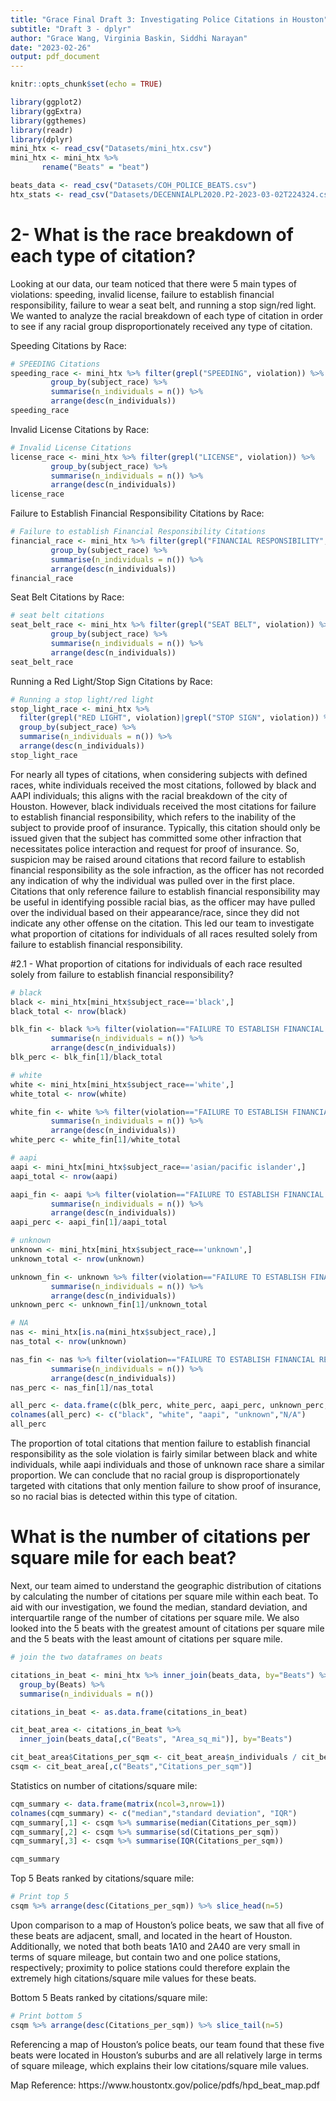 ```yaml
---
title: "Grace Final Draft 3: Investigating Police Citations in Houston"
subtitle: "Draft 3 - dplyr"
author: "Grace Wang, Virginia Baskin, Siddhi Narayan"
date: "2023-02-26"
output: pdf_document
---
```


```r
knitr::opts_chunk$set(echo = TRUE)
```

```r

library(ggplot2)
library(ggExtra)
library(ggthemes)
library(readr)
library(dplyr)
mini_htx <- read_csv("Datasets/mini_htx.csv")
mini_htx <- mini_htx %>% 
       rename("Beats" = "beat")

beats_data <- read_csv("Datasets/COH_POLICE_BEATS.csv")
htx_stats <- read_csv("Datasets/DECENNIALPL2020.P2-2023-03-02T224324.csv")

```

# 2- What is the race breakdown of each type of citation?

Looking at our data, our team noticed that there were 5 main types of violations: speeding, invalid license, failure to establish financial responsibility, failure to wear a seat belt, and running a stop sign/red light. We wanted to analyze the racial breakdown of each type of citation in order to see if any racial group disproportionately received any type of citation.

Speeding Citations by Race:
```r

# SPEEDING Citations
speeding_race <- mini_htx %>% filter(grepl("SPEEDING", violation)) %>%
         group_by(subject_race) %>%
         summarise(n_individuals = n()) %>%
         arrange(desc(n_individuals))
speeding_race
```

Invalid License Citations by Race:
```r
# Invalid License Citations
license_race <- mini_htx %>% filter(grepl("LICENSE", violation)) %>%
         group_by(subject_race) %>%
         summarise(n_individuals = n()) %>%
         arrange(desc(n_individuals))
license_race
```

Failure to Establish Financial Responsibility Citations by Race:
```r
# Failure to establish Financial Responsibility Citations
financial_race <- mini_htx %>% filter(grepl("FINANCIAL RESPONSIBILITY", violation)) %>%
         group_by(subject_race) %>%
         summarise(n_individuals = n()) %>%
         arrange(desc(n_individuals))
financial_race

```

Seat Belt Citations by Race:
```r
# seat belt citations
seat_belt_race <- mini_htx %>% filter(grepl("SEAT BELT", violation)) %>%
         group_by(subject_race) %>%
         summarise(n_individuals = n()) %>%
         arrange(desc(n_individuals))
seat_belt_race

```

Running a Red Light/Stop Sign Citations by Race:
```r
# Running a stop light/red light
stop_light_race <- mini_htx %>% 
  filter(grepl("RED LIGHT", violation)|grepl("STOP SIGN", violation)) %>%
  group_by(subject_race) %>%
  summarise(n_individuals = n()) %>%
  arrange(desc(n_individuals))
stop_light_race

```
For nearly all types of citations, when considering subjects with defined races, white individuals received the most citations, followed by black and AAPI individuals; this aligns with the racial breakdown of the city of Houston. 
However, black individuals received the most citations for failure to establish financial responsibility, which refers to the inability of the subject to provide proof of insurance. Typically, this citation should only be issued given that the subject has committed some other infraction that necessitates police interaction and request for proof of insurance. So, suspicion may be raised around citations that record failure to establish financial responsibility as the sole infraction, as the officer has not recorded any indication of why the individual was pulled over in the first place. Citations that only reference failure to establish financial responsibility may be useful in identifying possible racial bias, as the officer may have pulled over the individual based on their appearance/race, since they did not indicate any other offense on the citation. This led our team to investigate what proportion of citations for individuals of all races resulted solely from failure to establish financial responsibility.

#2.1 - What proportion of citations for individuals of each race resulted solely from failure to establish financial responsibility?
```r

# black
black <- mini_htx[mini_htx$subject_race=='black',]
black_total <- nrow(black)

blk_fin <- black %>% filter(violation=="FAILURE TO ESTABLISH FINANCIAL RESPONSIBILITY") %>%
         summarise(n_individuals = n()) %>%
         arrange(desc(n_individuals))
blk_perc <- blk_fin[1]/black_total

# white
white <- mini_htx[mini_htx$subject_race=='white',]
white_total <- nrow(white)

white_fin <- white %>% filter(violation=="FAILURE TO ESTABLISH FINANCIAL RESPONSIBILITY") %>%
         summarise(n_individuals = n()) %>%
         arrange(desc(n_individuals))
white_perc <- white_fin[1]/white_total

# aapi
aapi <- mini_htx[mini_htx$subject_race=='asian/pacific islander',]
aapi_total <- nrow(aapi)

aapi_fin <- aapi %>% filter(violation=="FAILURE TO ESTABLISH FINANCIAL RESPONSIBILITY") %>%
         summarise(n_individuals = n()) %>%
         arrange(desc(n_individuals))
aapi_perc <- aapi_fin[1]/aapi_total

# unknown
unknown <- mini_htx[mini_htx$subject_race=='unknown',]
unknown_total <- nrow(unknown)

unknown_fin <- unknown %>% filter(violation=="FAILURE TO ESTABLISH FINANCIAL RESPONSIBILITY") %>%
         summarise(n_individuals = n()) %>%
         arrange(desc(n_individuals))
unknown_perc <- unknown_fin[1]/unknown_total

# NA
nas <- mini_htx[is.na(mini_htx$subject_race),]
nas_total <- nrow(unknown)

nas_fin <- nas %>% filter(violation=="FAILURE TO ESTABLISH FINANCIAL RESPONSIBILITY") %>%
         summarise(n_individuals = n()) %>%
         arrange(desc(n_individuals))
nas_perc <- nas_fin[1]/nas_total

all_perc <- data.frame(c(blk_perc, white_perc, aapi_perc, unknown_perc, nas_perc))
colnames(all_perc) <- c("black", "white", "aapi", "unknown","N/A")
all_perc
```
The proportion of total citations that mention failure to establish financial responsibility as the sole violation is fairly similar between black and white individuals, while aapi individuals and those of unknown race share a similar proportion. We can conclude that no racial group is disproportionately targeted with citations that only mention failure to show proof of insurance, so no racial bias is detected within this type of citation.

# What is the number of citations per square mile for each beat?
Next, our team aimed to understand the geographic distribution of citations by calculating the number of citations per square mile within each beat. To aid with our investigation, we found the median, standard deviation, and interquartile range of the number of citations per square mile. We also looked into the 5 beats with the greatest amount of citations per square mile and the 5 beats with the least amount of citations per square mile.


```r
# join the two dataframes on beats

citations_in_beat <- mini_htx %>% inner_join(beats_data, by="Beats") %>%
  group_by(Beats) %>%
  summarise(n_individuals = n())

citations_in_beat <- as.data.frame(citations_in_beat)

cit_beat_area <- citations_in_beat %>% 
  inner_join(beats_data[,c("Beats", "Area_sq_mi")], by="Beats")

cit_beat_area$Citations_per_sqm <- cit_beat_area$n_individuals / cit_beat_area$Area_sq_mi
csqm <- cit_beat_area[,c("Beats","Citations_per_sqm")]
```
Statistics on number of citations/square mile:
```r
cqm_summary <- data.frame(matrix(ncol=3,nrow=1))
colnames(cqm_summary) <- c("median","standard deviation", "IQR")
cqm_summary[,1] <- csqm %>% summarise(median(Citations_per_sqm))
cqm_summary[,2] <- csqm %>% summarise(sd(Citations_per_sqm))
cqm_summary[,3] <- csqm %>% summarise(IQR(Citations_per_sqm))

cqm_summary
```

Top 5 Beats ranked by citations/square mile:
```r
# Print top 5
csqm %>% arrange(desc(Citations_per_sqm)) %>% slice_head(n=5)
```
Upon comparison to a map of Houston's police beats, we saw that all five of these beats are adjacent, small, and located in the heart of Houston. Additionally, we noted that both beats 1A10 and 2A40 are very small in terms of square mileage, but contain two and one police stations, respectively; proximity to police stations could therefore explain the extremely high citations/square mile values for these beats.

Bottom 5 Beats ranked by citations/square mile:
```r
# Print bottom 5
csqm %>% arrange(desc(Citations_per_sqm)) %>% slice_tail(n=5)
```
Referencing a map of Houston's police beats, our team found that these five beats were located in Houston's suburbs and are all relatively large in terms of square mileage, which explains their low citations/square mile values.

Map Reference: https://www.houstontx.gov/police/pdfs/hpd_beat_map.pdf
